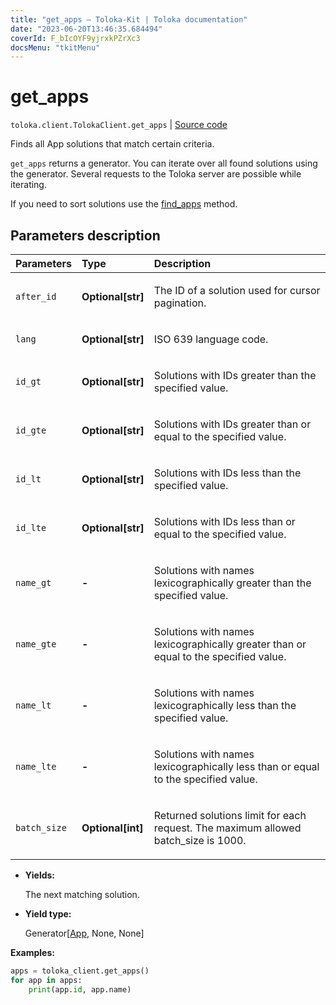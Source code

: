 ```yaml
---
title: "get_apps — Toloka-Kit | Toloka documentation"
date: "2023-06-20T13:46:35.684494"
coverId: F_bIcOYF9yjrxkPZrXc3
docsMenu: "tkitMenu"
---
```


# get_apps

`toloka.client.TolokaClient.get_apps` | [Source code](https://github.com/Toloka/toloka-kit/blob/v1.2.0/src/client/__init__.py#L3883)

Finds all App solutions that match certain criteria.

`get_apps` returns a generator. You can iterate over all found solutions using the generator. Several requests to the Toloka server are possible while iterating.

If you need to sort solutions use the [find_apps](/docs/toloka-kit/reference/toloka.client.TolokaClient.find_apps) method.

## Parameters description

| Parameters | Type | Description |
| :----------| :----| :-----------|
`after_id`|**Optional\[str\]**|<p>The ID of a solution used for cursor pagination.</p>
`lang`|**Optional\[str\]**|<p>ISO 639 language code.</p>
`id_gt`|**Optional\[str\]**|<p>Solutions with IDs greater than the specified value.</p>
`id_gte`|**Optional\[str\]**|<p>Solutions with IDs greater than or equal to the specified value.</p>
`id_lt`|**Optional\[str\]**|<p>Solutions with IDs less than the specified value.</p>
`id_lte`|**Optional\[str\]**|<p>Solutions with IDs less than or equal to the specified value.</p>
`name_gt`|**-**|<p>Solutions with names lexicographically greater than the specified value.</p>
`name_gte`|**-**|<p>Solutions with names lexicographically greater than or equal to the specified value.</p>
`name_lt`|**-**|<p>Solutions with names lexicographically less than the specified value.</p>
`name_lte`|**-**|<p>Solutions with names lexicographically less than or equal to the specified value.</p>
`batch_size`|**Optional\[int\]**|<p>Returned solutions limit for each request. The maximum allowed batch_size is 1000.</p>

* **Yields:**

  The next matching solution.

* **Yield type:**

  Generator\[[App](/docs/toloka-kit/reference/toloka.client.app.App), None, None\]

**Examples:**

```python
apps = toloka_client.get_apps()
for app in apps:
    print(app.id, app.name)
```